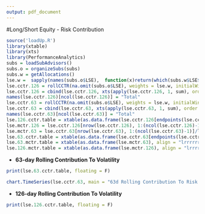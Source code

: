```yaml
---
output: pdf_document
---
```



#Long/Short Equity - Risk Contribution


```r
source('loadUp.R')
library(xtable)
library(xts)
library(PerformanceAnalytics)
subs = loadSubAdvisors()
subs.o = organizeSubs(subs)
subs.w = getAllocations()
lse.w =  sapply(names(subs.o$LSE),  function(x)return(which(subs.w$LSE$Name==x)))
lse.cctr.126 = rollCCTR(na.omit(subs.o$LSE), weights = lse.w, initialWindow = 126)
lse.cctr.126 = cbind(lse.cctr.126, xts(apply(lse.cctr.126, 1, sum), order.by = index(lse.cctr.126)))
names(lse.cctr.126)[ncol(lse.cctr.126)] = "Total"
lse.cctr.63 = rollCCTR(na.omit(subs.o$LSE), weights = lse.w, initialWindow = 63)
lse.cctr.63 = cbind(lse.cctr.63, xts(apply(lse.cctr.63, 1, sum), order.by = index(lse.cctr.63)))
names(lse.cctr.63)[ncol(lse.cctr.63)] = "Total"
lse.126.cctr.table = xtable(as.data.frame(lse.cctr.126[endpoints(lse.cctr.126, on = "months"),]), align = "lrrrrrrrr",  digits = 3)
lse.mctr.126 = lse.cctr.126[nrow(lse.cctr.126), 1:(ncol(lse.cctr.126)-1)]/lse.w
lse.mctr.63 = lse.cctr.63[nrow(lse.cctr.63), 1:(ncol(lse.cctr.63)-1)]/lse.w
lse.63.cctr.table = xtable(as.data.frame(lse.cctr.63[endpoints(lse.cctr.63, on = "months"),]), align = "lrrrrrrrr",  digits = 3)
lse.63.mctr.table = xtable(as.data.frame(lse.mctr.63), align = "lrrrrrrr",  digits = 3)
lse.126.mctr.table = xtable(as.data.frame(lse.mctr.126), align = "lrrrrrrr",  digits = 3)      
```

* **63-day Rolling Contribution To Volatility**
```r
print(lse.63.cctr.table, floating = F)
```

```r
chart.TimeSeries(lse.cctr.63, main = "63d Rolling Contribution To Risk - Long/Short Equity", legend.loc = "bottomleft", colorset = rainbow8equal)
```

* **126-day Rolling Contribution To Volatility**
```r
print(lse.126.cctr.table, floating = F)
```
